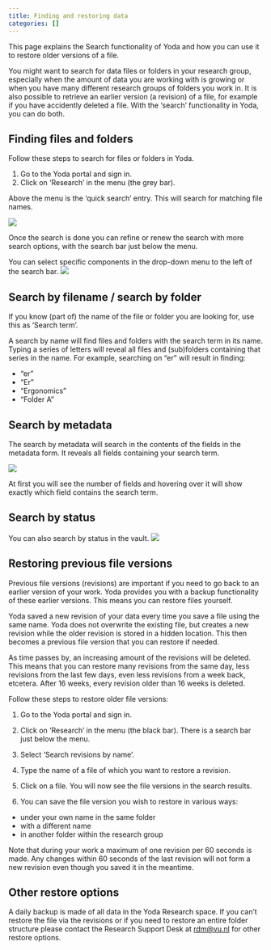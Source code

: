 ```yaml
---
title: Finding and restoring data
categories: []
---
```


This page explains the Search functionality of Yoda and how you can use it to restore older versions of a file.

You might want to search for data files or folders in your research group, especially when the amount of data you are working with is growing or when you have many different research groups of folders you work in. It is also possible to retrieve an earlier version (a revision) of a file, for example if you have accidently deleted a file. With the ‘search’ functionality in Yoda, you can do both.

## Finding files and folders

Follow these steps to search for files or folders in Yoda.

1. Go to the Yoda portal and sign in.
2. Click on 'Research' in the menu (the grey bar).

Above the menu is the ‘quick search’ entry. This will search for matching file names.

![](/public/manuals/yoda/fr-searchbar.png)

Once the search is done you can refine or renew the search with more search options, with the search bar just below the menu.

You can select specific components in the drop-down menu to the left of the search bar.
![](/public/manuals/yoda/fr-searchoptions.png)

## Search by filename / search by folder

If you know (part of) the name of the file or folder you are looking for, use this as ‘Search term’.

A search by name will find files and folders with the search term in its name. Typing a series of letters will reveal all files and (sub)folders containing that series in the name. For example, searching on “er” will result in finding:

- “er”
- “Er”
- “Ergonomics”
- “Folder A”

## Search by metadata

The search by metadata will search in the contents of the fields in the metadata form. It reveals all fields containing your search term.

![](/public/manuals/yoda/fr-searchmetadata.png)

At first you will see the number of fields and hovering over it will show exactly which field contains the search term.

## Search by status

You can also search by status in the vault.
![](/public/manuals/yoda/fr-searchstatus.png)

## Restoring previous file versions

Previous file versions (revisions) are important if you need to go back to an earlier version of your work. Yoda provides you with a backup functionality of these earlier versions. This means you can restore files yourself.

Yoda saved a new revision of your data every time you save a file using the same name. Yoda does not overwrite the existing file, but creates a new revision while the older revision is stored in a hidden location. This then becomes a previous file version that you can restore if needed.

As time passes by, an increasing amount of the revisions will be deleted. This means that you can restore many revisions from the same day, less revisions from the last few days, even less revisions from a week back, etcetera. After 16 weeks, every revision older than 16 weeks is deleted.

Follow these steps to restore older file versions:

1) Go to the Yoda portal and sign in.

2) Click on 'Research' in the menu (the black bar). There is a search bar just below the menu.

3) Select ‘Search revisions by name’.

4) Type the name of a file of which you want to restore a revision.

5) Click on a file. You will now see the file versions in the search results.

6) You can save the file version you wish to restore in various ways:
- under your own name in the same folder
- with a different name
- in another folder within the research group

Note that during your work a maximum of one revision per 60 seconds is made. Any changes within 60 seconds of the last revision will not form a new revision even though you saved it in the meantime.

## Other restore options
A daily backup is made of all data in the Yoda Research space. 
If you can't restore the file via the revisions or if you need to restore an entire folder structure please contact
the Research Support Desk at [rdm@vu.nl](mailto:rdm@vu.nl) for other restore options.  
